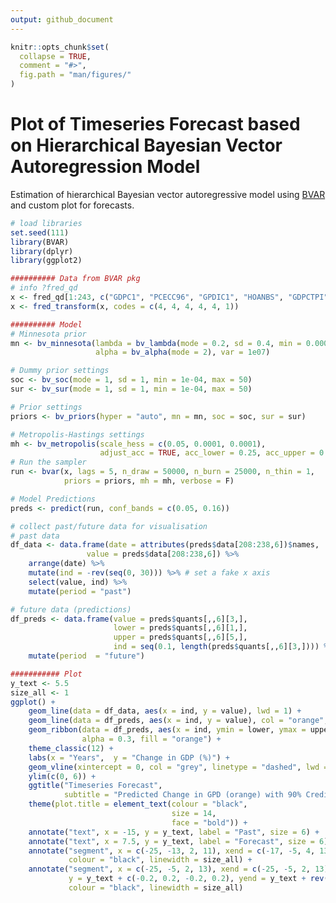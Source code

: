```yaml
---
output: github_document
---
```


```r
knitr::opts_chunk$set(
  collapse = TRUE,
  comment = "#>",
  fig.path = "man/figures/"
)
```

# Plot of Timeseries Forecast based on Hierarchical Bayesian Vector Autoregression Model

Estimation of hierarchical Bayesian vector autoregressive model using [BVAR](https://github.com/nk027/bvar) and custom plot for forecasts.

```r
# load libraries
set.seed(111)
library(BVAR)
library(dplyr)
library(ggplot2)

########## Data from BVAR pkg
# info ?fred_qd 
x <- fred_qd[1:243, c("GDPC1", "PCECC96", "GPDIC1", "HOANBS", "GDPCTPI", "FEDFUNDS")]
x <- fred_transform(x, codes = c(4, 4, 4, 4, 4, 1))

########## Model 
# Minnesota prior
mn <- bv_minnesota(lambda = bv_lambda(mode = 0.2, sd = 0.4, min = 0.0001, max = 5),
                   alpha = bv_alpha(mode = 2), var = 1e07)

# Dummy prior settings
soc <- bv_soc(mode = 1, sd = 1, min = 1e-04, max = 50)
sur <- bv_sur(mode = 1, sd = 1, min = 1e-04, max = 50)

# Prior settings
priors <- bv_priors(hyper = "auto", mn = mn, soc = soc, sur = sur)

# Metropolis-Hastings settings
mh <- bv_metropolis(scale_hess = c(0.05, 0.0001, 0.0001),
                    adjust_acc = TRUE, acc_lower = 0.25, acc_upper = 0.45)
# Run the sampler
run <- bvar(x, lags = 5, n_draw = 50000, n_burn = 25000, n_thin = 1,
            priors = priors, mh = mh, verbose = F)

# Model Predictions
preds <- predict(run, conf_bands = c(0.05, 0.16))

# collect past/future data for visualisation
# past data
df_data <- data.frame(date = attributes(preds$data[208:238,6])$names, 
                 value = preds$data[208:238,6]) %>% 
    arrange(date) %>% 
    mutate(ind = -rev(seq(0, 30))) %>% # set a fake x axis 
    select(value, ind) %>%
    mutate(period = "past")

# future data (predictions)
df_preds <- data.frame(value = preds$quants[,,6][3,], 
                       lower = preds$quants[,,6][1,],
                       upper = preds$quants[,,6][5,],
                       ind = seq(0.1, length(preds$quants[,,6][3,]))) %>%
    mutate(period  = "future")

########### Plot
y_text <- 5.5
size_all <- 1
ggplot() +
    geom_line(data = df_data, aes(x = ind, y = value), lwd = 1) +
    geom_line(data = df_preds, aes(x = ind, y = value), col = "orange", lwd = 1) +
    geom_ribbon(data = df_preds, aes(x = ind, ymin = lower, ymax = upper, linetype = NA), 
                alpha = 0.3, fill = "orange") +
    theme_classic(12) +
    labs(x = "Years",  y = "Change in GDP (%)") +
    geom_vline(xintercept = 0, col = "grey", linetype = "dashed", lwd = 1) +
    ylim(c(0, 6)) +
    ggtitle("Timeseries Forecast", 
            subtitle = "Predicted Change in GPD (orange) with 90% Credible Bands") +
    theme(plot.title = element_text(colour = "black",
                                    size = 14,
                                    face = "bold")) +
    annotate("text", x = -15, y = y_text, label = "Past", size = 6) +
    annotate("text", x = 7.5, y = y_text, label = "Forecast", size = 6) +
    annotate("segment", x = c(-25, -13, 2, 11), xend = c(-17, -5, 4, 13), y = y_text, yend = y_text,
             colour = "black", linewidth = size_all) +
    annotate("segment", x = c(-25, -5, 2, 13), xend = c(-25, -5, 2, 13), 
             y = y_text + c(-0.2, 0.2, -0.2, 0.2), yend = y_text + rev(c(-0.2, 0.2, -0.2, 0.2)),
             colour = "black", linewidth = size_all) 
```
